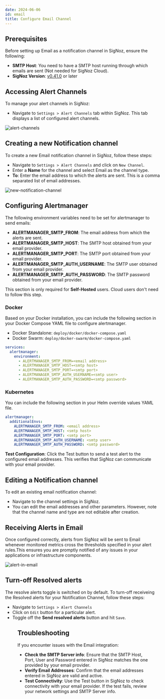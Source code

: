 ```yaml
---
date: 2024-06-06
id: email
title: Configure Email Channel
---
```


## Prerequisites
Before setting up Email as a notification channel in SigNoz, ensure the following:

- **SMTP Host**: You need to have a SMTP host running through which emails are sent (Not needed for SigNoz Cloud).
- **SigNoz Version**: [v0.41.0](https://github.com/SigNoz/signoz/releases/tag/v0.41.0) or later

## Accessing Alert Channels

To manage your alert channels in SigNoz:

- Navigate to `Settings > Alert Channels` tab within SigNoz. This tab displays a list of configured alert channels.

![alert-channels](/img/docs/alert-channels.webp)

## Creating a new Notification channel
To create a new Email notification channel in SigNoz, follow these steps:

- Navigate to `Settings > Alert Channels` and click on `New Channel`.
- Enter a **Name** for the channel and select Email as the channel type.
- **To**: Enter the email address to which the alerts are sent. This is a comma separated list of email addresses.

![new-notification-channel](/img/docs/email-new-channel.png)


## Configuring Alertmanager

The following environment variables need to be set for alertmanager to send emails:

- **ALERTMANAGER_SMTP_FROM**: The email address from which the alerts are sent.
- **ALERTMANAGER_SMTP_HOST**: The SMTP host obtained from your email provider.
- **ALERTMANAGER_SMTP_PORT**: The SMTP port obtained from your email provider.
- **ALERTMANAGER_SMTP_AUTH_USERNAME**: The SMTP user obtained from your email provider.
- **ALERTMANAGER_SMTP_AUTH_PASSWORD**: The SMTP password obtained from your email provider.

<Admonition type="info">

This section is only required for **Self-Hosted** users. Cloud users don't need to follow this step.

</Admonition>

### Docker

Based on your Docker installation, you can include the following section in your Docker Compose YAML file to configure alertmanager.

- Docker Standalone: `deploy/docker/docker-compose.yaml`
- Docker Swarm: `deploy/docker-swarm/docker-compose.yaml`

```yaml {4-8}
services:
  alertmanager:
    environment:
      - ALERTMANAGER_SMTP_FROM=<email address>
      - ALERTMANAGER_SMTP_HOST=<smtp host>
      - ALERTMANAGER_SMTP_PORT=<smtp port>
      - ALERTMANAGER_SMTP_AUTH_USERNAME=<smtp user>
      - ALERTMANAGER_SMTP_AUTH_PASSWORD=<smtp password>
```

### Kubernetes

You can include the following section in your Helm override values YAML file.

```yaml
alertmanager:
  additionalEnvs:
    ALERTMANAGER_SMTP_FROM: <email address>
    ALERTMANAGER_SMTP_HOST: <smtp host>
    ALERTMANAGER_SMTP_PORT: <smtp port>
    ALERTMANAGER_SMTP_AUTH_USERNAME: <smtp user>
    ALERTMANAGER_SMTP_AUTH_PASSWORD: <smtp password>
```

**Test Configuration**: 
Click the Test button to send a test alert to the configured email addresses. This verifies that SigNoz can communicate with your email provider.

## Editing a Notification channel

To edit an existing email notification channel:
- Navigate to the channel settings in SigNoz.
- You can edit the email addresses and other parameters. However, note that the channel name and type are not editable after creation.

## Receiving Alerts in Email

Once configured correctly, alerts from SigNoz will be sent to Email whenever monitored metrics cross the thresholds specified in your alert rules.This ensures you are promptly notified of any issues in your applications or infrastructure components.

![alert-in-email](/img/docs/alerts-in-email.png)

## Turn-off Resolved alerts

The resolve alerts toggle is switched on by default. To turn-off receiveing the Resolved alerts for your Notification Channel, follow these steps:
- Navigate to `Settings > Alert Channels` 
- Click on `Edit` button for a particular alert.
- Toggle off the **Send resolved alerts** button and hit `Save`.

<Figure src="/img/docs/alerts/resolved-alerts.webp" alt="Turn off receiveing resolved alerts notifications." caption="Turn off receiveing resolved alerts notifications." />

## Troubleshooting
If you encounter issues with the Email integration:

- **Check the SMTP Server info**: Ensure that the SMTP Host, Port, User and Password entered in SigNoz matches the one provided by your email provider.
- **Verify Email Addresses**: Confirm that the email addresses entered in SigNoz are valid and active.
- **Test Connectivity**: Use the Test button in SigNoz to check connectivity with your email provider. If the test fails, review your network settings and SMTP Server info.


